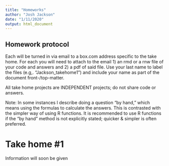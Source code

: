 ```yaml
---
title: "Homeworks"
author: "Josh Jackson"
date: "1/11/2020"
output: html_document
---
```



## Homework protocol

Each will be turned in via email to a box.com address specific to the take home. For each you will need to attach to the email 1) an rmd or a rnw file of your code and answers and 2) a pdf of said file. Use your last name to label the files (e.g,. “Jackson_takehome1”) and include your name as part of the document front-/top-matter.

All take home projects are INDEPENDENT projects; do not share code or answers.

Note: In some instances I describe doing a question “by hand,” which means using the formulas to calculate the answers. This is contrasted with the simpler way of using R functions. It is recommended to use R functions if the “by hand” method is not explicitly stated; quicker & simpler is often preferred. 

# Take home #1
Information will soon be given

